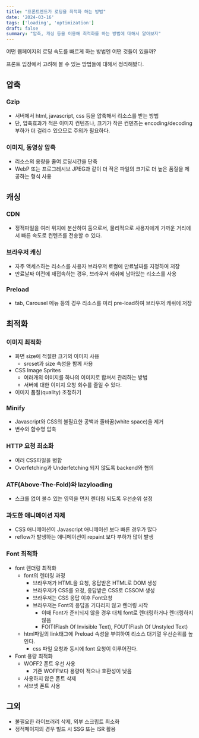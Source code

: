 ```yaml
---
title: "프론트엔드가 로딩을 최적화 하는 방법"
date: '2024-03-16'
tags: ['loading', 'optimization']
draft: false
summary: "압축, 캐싱 등을 이용해 최적화를 하는 방법에 대해서 알아보자"
---
```


어떤 웹페이지의 로딩 속도를 빠르게 하는 방법엔 어떤 것들이 있을까?

프론트 입장에서 고려해 볼 수 있는 방법들에 대해서 정리해봤다.

## 압축

### Gzip

- 서버에서 html, javascript, css 등을 압축해서 리소스를 받는 방법
- 단, 압축효과가 적은 이미지 컨텐츠나, 크기가 작은 컨덴츠는 encoding/decoding 부하가 더 걸리수 있으므로 주의가 필요하다.

### 이미지, 동영상 압축

- 리소스의 용량을 줄여 로딩시간을 단축
- WebP 또는 프로그레시브 JPEG과 같이 더 작은 파일의 크기로 더 높은 품질을 제공하는 형식 사용

## 캐싱

### CDN

- 정적파일을 여러 위치에 분산하여 둠으로서, 물리적으로 사용자에게 가까운 거리에서 빠른 속도로 컨텐츠를 전송할 수 있다.

### 브라우저 캐싱

- 자주 액세스하는 리소스를 사용자 브라우저 로컬에 만료날짜를 지정하여 저장
- 만료날짜 이전에 재접속하는 경우, 브라우저 캐쉬에 남아있는 리소스를 사용

### Preload

- tab, Carousel 메뉴 등의 경우 리소스를 미리 pre-load하여 브라우저 캐쉬에 저장

## 최적화

### 이미지 최적화

- 화면 size에 적절한 크기의 이미지 사용
  - srcset과 size 속성을 함께 사용
- CSS Image Sprites
  - 여러개의 이미지를 하나의 이미지로 합쳐서 관리하는 방법
  - 서버에 대한 이미지 요청 회수를 줄일 수 있다.
- 이미지 품질(quality) 조정하기

### Minify

- Javascript와 CSS의 불필요한 공백과 줄바꿈(white space)을 제거
- 변수와 함수명 압축

### HTTP 요청 최소화

- 여러 CSS파일을 병합
- Overfetching과 Underfetching 되지 않도록 backend와 협의

### ATF(Above-The-Fold)와 lazyloading

- 스크롤 없이 볼수 있는 영역을 먼저 렌더링 되도록 우선순위 설정

### 과도한 애니메이션 자제

- CSS 애니메이션이 Javascript 애니메이션 보다 빠른 경우가 많다
- reflow가 발생하는 애니메이션이 repaint 보다 부하가 많이 발생

### Font 최적화

- font 렌더링 최적화
  - font의 렌더링 과정
    - 브라우저가 HTML을 요청, 응답받은 HTML로 DOM 생성
    - 브라우저가 CSS를 요청, 응답받은 CSS로 CSSOM 생성
    - 브라우저는 CSS 응답 이후 Font요청
    - 브라우저는 Font의 응답을 기다리지 않고 렌더링 시작
      - 이때 Font가 준비되지 않을 경우 대체 font로 렌더링하거나 렌더링하지 않음
      - FOIT(Flash Of Invisible Text), FOUT(Flash Of Unstyled Text)
  - html파일의 link태그에 Preload 속성을 부여하여 리소스 대기열 우선순위를 높인다.
    - css 파일 요청과 동시에 font 요청이 이루어진다.
- Font 용량 최적화
  - WOFF2 폰트 우선 사용
    - 기존 WOFF보다 용량이 적으나 호환성이 낮음
  - 사용하지 않은 폰트 삭제
  - 서브셋 폰트 사용

## 그외

- 불필요한 라이브러리 삭제, 외부 스크립트 최소화
- 정적페이지의 경우 빌드 시 SSG 또는 ISR 활용
